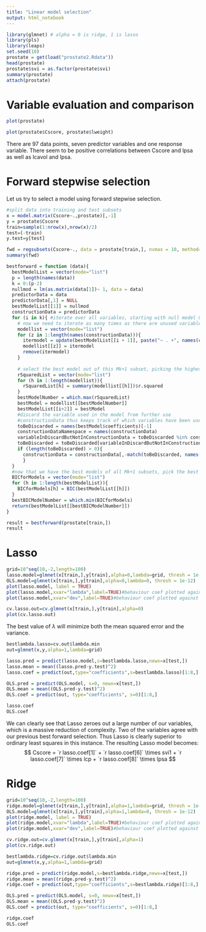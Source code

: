 ```yaml
---
title: "Linear model selection"
output: html_notebook
---
```


```r
library(glmnet) # alpha = 0 is ridge, 1 is lasso
library(pls)
library(leaps)
set.seed(10)
prostate = get(load("prostate2.Rdata"))
head(prostate)
prostate$svi = as.factor(prostate$svi)
summary(prostate)
attach(prostate)
```

# Variable evaluation and comparison

```r
plot(prostate)
```


```r
plot(prostate$Cscore, prostate$lweight)
```

There are 97 data points, seven predictor variables and one response variable. There seem to be positive correlations between Cscore and lpsa as well as lcavol and lpsa.


# Forward stepwise selection

Let us try to select a model using forward stepwise selection.

```r
#split data into training and test subsets
x = model.matrix(Cscore~.,prostate)[,-1]
y = prostate$Cscore
train=sample(1:nrow(x),nrow(x)/2)
test=(-train)
y.test=y[test]
```


```r
fwd = regsubsets(Cscore~., data = prostate[train,], nvmax = 10, method="forward")
summary(fwd)
```

```r
bestforward = function (data){
  bestModelList = vector(mode="list")
  p = length(names(data))
  k = 0:(p-2)
  nullmod = lm(as.matrix(data[1])~ 1, data = data)
  predictorData = data
  predictorData[,1] = NULL
  bestModelList[[1]] = nullmod
  constructionData = predictorData
  for (i in k){ #iterate over all variables, starting with null model 0 and to p-1
    # now we need to iterate as many times as there are unused variables to construct the candidate model matrix
    modellist = vector(mode="list")
    for (z in 1:length(names(constructionData))){
      itermodel = update(bestModelList[[i + 1]], paste("~ . +", names(constructionData)[z]))
      modellist[[z]] = itermodel
      remove(itermodel)
    }
    
    # select the best model out of this Mk+1 subset, picking the highest RSquared
    rSquaredList = vector(mode="list")
    for (h in 1:length(modellist)){
      rSquaredList[h] = summary(modellist[[h]])$r.squared
    }
    bestModelNumber = which.max(rSquaredList)
    bestModel = modellist[[bestModelNumber]]
    bestModelList[[i+2]] = bestModel
    #discard the variable used in the model from further use
    #constructionData thus keeps track of which variables have been used up
    toBeDiscarded = names(bestModel$coefficients)[-1]
    constructionDataNamespace = names(constructionData)
    variableInDiscardButNotInConstructionData = toBeDiscarded %in% constructionDataNamespace
    toBeDiscarded = toBeDiscarded[variableInDiscardButNotInConstructionData]
    if (length(toBeDiscarded) > 0){
      constructionData = constructionData[,-match(toBeDiscarded, names(constructionData)), drop=F]
      } 
  }
  #now that we have the best models of all Mk+1 subsets, pick the best best model via minimum BIC
  BICforModels = vector(mode="list")
  for (h in 1:length(bestModelList)){
    BICforModels[h] = BIC(bestModelList[[h]])
  }
  bestBICModelNumber = which.min(BICforModels)
  return(bestModelList[[bestBICModelNumber]])
}

result = bestforward(prostate[train,])
result
```


# Lasso

```r
grid=10^seq(10,-2,length=100) 
lasso.model=glmnet(x[train,],y[train],alpha=0,lambda=grid, thresh = 1e-12)
OLS.model=glmnet(x[train,],y[train],alpha=0,lambda=0, thresh = 1e-12)
plot(lasso.model, label = TRUE)
plot(lasso.model,xvar="lambda",label=TRUE)#behaviour coef plotted against log lambda
plot(lasso.model,xvar="dev",label=TRUE)#behaviour coef plotted against percentage deviance explained
```

```r
cv.lasso.out=cv.glmnet(x[train,],y[train],alpha=0)
plot(cv.lasso.out)
```
The best value of $\lambda$ will minimize both the mean squared error and the variance.

```r
bestlambda.lasso=cv.out$lambda.min
out=glmnet(x,y,alpha=1,lambda=grid)

lasso.pred = predict(lasso.model,s=bestlambda.lasso,newx=x[test,])
lasso.mean = mean((lasso.pred-y.test)^2)
lasso.coef = predict(out,type="coefficients",s=bestlambda.lasso)[1:8,]

OLS.pred = predict(OLS.model, s=0, newx=x[test,])
OLS.mean = mean((OLS.pred-y.test)^2)
OLS.coef = predict(out, type="coefficients", s=0)[1:8,]

lasso.coef
OLS.coef
```

We can clearly see that Lasso zeroes out a large number of our variables, which is a massive reduction of complexity. Two of the variables agree with our previous best forward selection. Thus Lasso is clearly superior to ordinary least squares in this instance. The resulting Lasso model becomes:
$$
Cscore = `r lasso.coef[1]` + `r lasso.coef[6]` \times svi1 + `r lasso.coef[7]` \times lcp + `r lasso.coef[8]` \times lpsa
$$

# Ridge

```r
grid=10^seq(10,-2,length=100) 
ridge.model=glmnet(x[train,],y[train],alpha=1,lambda=grid, thresh = 1e-12)
OLS.model=glmnet(x[train,],y[train],alpha=1,lambda=0, thresh = 1e-12)
plot(ridge.model, label = TRUE)
plot(ridge.model,xvar="lambda",label=TRUE)#behaviour coef plotted against log lambda
plot(ridge.model,xvar="dev",label=TRUE)#behaviour coef plotted against percentage deviance explained
```

```r
cv.ridge.out=cv.glmnet(x[train,],y[train],alpha=1)
plot(cv.ridge.out)
```

```r
bestlambda.ridge=cv.ridge.out$lambda.min
out=glmnet(x,y,alpha=1,lambda=grid)

ridge.pred = predict(ridge.model,s=bestlambda.ridge,newx=x[test,])
ridge.mean = mean((ridge.pred-y.test)^2)
ridge.coef = predict(out,type="coefficients",s=bestlambda.ridge)[1:8,]

OLS.pred = predict(OLS.model, s=0, newx=x[test,])
OLS.mean = mean((OLS.pred-y.test)^2)
OLS.coef = predict(out, type="coefficients", s=0)[1:8,]

ridge.coef
OLS.coef
```



